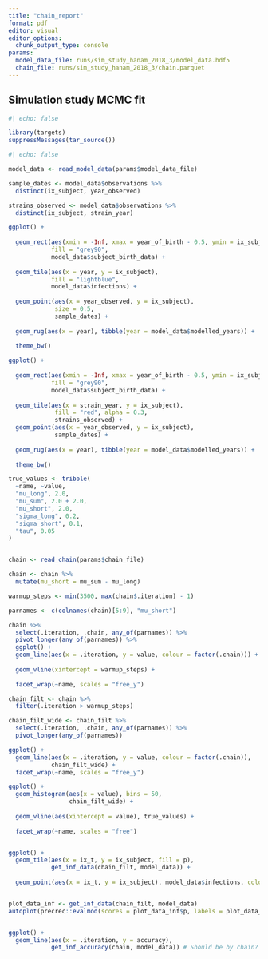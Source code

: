 ```yaml
---
title: "chain_report"
format: pdf
editor: visual
editor_options: 
  chunk_output_type: console
params:
  model_data_file: runs/sim_study_hanam_2018_3/model_data.hdf5
  chain_file: runs/sim_study_hanam_2018_3/chain.parquet
---
```


## Simulation study MCMC fit

```r
#| echo: false

library(targets)
suppressMessages(tar_source())

```

```r
#| echo: false

model_data <- read_model_data(params$model_data_file)
```


```r
sample_dates <- model_data$observations %>%
  distinct(ix_subject, year_observed)

strains_observed <- model_data$observations %>%
  distinct(ix_subject, strain_year)

ggplot() +
  
  geom_rect(aes(xmin = -Inf, xmax = year_of_birth - 0.5, ymin = ix_subject - 0.5, ymax = ix_subject + 0.5),
            fill = "grey90",
            model_data$subject_birth_data) +
  
  geom_tile(aes(x = year, y = ix_subject),
            fill = "lightblue",
            model_data$infections) +
  
  geom_point(aes(x = year_observed, y = ix_subject),
             size = 0.5,
             sample_dates) +
  
  geom_rug(aes(x = year), tibble(year = model_data$modelled_years)) +
  
  theme_bw()

ggplot() +
  
  geom_rect(aes(xmin = -Inf, xmax = year_of_birth - 0.5, ymin = ix_subject - 0.5, ymax = ix_subject + 0.5),
            fill = "grey90",
            model_data$subject_birth_data) +
  
  geom_tile(aes(x = strain_year, y = ix_subject),
             fill = "red", alpha = 0.3,
             strains_observed) +
  geom_point(aes(x = year_observed, y = ix_subject),
             sample_dates) +
  
  geom_rug(aes(x = year), tibble(year = model_data$modelled_years)) +
  
  theme_bw()
```


```r

true_values <- tribble(
  ~name, ~value,
  "mu_long", 2.0,
  "mu_sum", 2.0 + 2.0,
  "mu_short", 2.0,
  "sigma_long", 0.2,
  "sigma_short", 0.1,
  "tau", 0.05
)


chain <- read_chain(params$chain_file)

chain <- chain %>%
  mutate(mu_short = mu_sum - mu_long)

warmup_steps <- min(3500, max(chain$.iteration) - 1)

parnames <- c(colnames(chain)[5:9], "mu_short")

```

```r

chain %>%
  select(.iteration, .chain, any_of(parnames)) %>%
  pivot_longer(any_of(parnames)) %>%
  ggplot() +
  geom_line(aes(x = .iteration, y = value, colour = factor(.chain))) +
  
  geom_vline(xintercept = warmup_steps) +
  
  facet_wrap(~name, scales = "free_y")

chain_filt <- chain %>%
  filter(.iteration > warmup_steps)

chain_filt_wide <- chain_filt %>% 
  select(.iteration, .chain, any_of(parnames)) %>%
  pivot_longer(any_of(parnames))

ggplot() +
  geom_line(aes(x = .iteration, y = value, colour = factor(.chain)),
            chain_filt_wide) +
  facet_wrap(~name, scales = "free_y")

ggplot() +
  geom_histogram(aes(x = value), bins = 50,
                 chain_filt_wide) +
  
  geom_vline(aes(xintercept = value), true_values) +
  
  facet_wrap(~name, scales = "free")


ggplot() +
  geom_tile(aes(x = ix_t, y = ix_subject, fill = p),
            get_inf_data(chain_filt, model_data)) +
  
  geom_point(aes(x = ix_t, y = ix_subject), model_data$infections, colour = "red")


plot_data_inf <- get_inf_data(chain_filt, model_data)
autoplot(precrec::evalmod(scores = plot_data_inf$p, labels = plot_data_inf$inf), curvetype = "ROC")


ggplot() +
  geom_line(aes(x = .iteration, y = accuracy),
            get_inf_accuracy(chain, model_data)) # Should be by chain?
```
